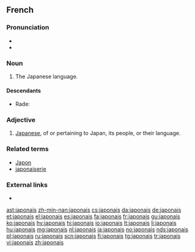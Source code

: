 {{also|Japonais}}
==French==

===Pronunciation===
* {{audio|Fr-japonais.ogg|audio|lang=fr}}
* {{IPA|/ʒa.pɔ.nɛ/|lang=fr}}

===Noun===
{{fr-noun|m|-}}

# The Japanese language.

====Descendants====
* Rade: {{l|rad|Za pô nê}}

===Adjective===
{{fr-adj|mp=japonais}}

# [[Japanese]], of or pertaining to Japan, its people, or their language.

===Related terms===
* [[Japon]]
* [[japonaiserie]]

===External links===
* {{R:TLFi}}
{{catlangcode|fr|Languages|Japan}}

[[ast:japonais]]
[[zh-min-nan:japonais]]
[[cs:japonais]]
[[da:japonais]]
[[de:japonais]]
[[et:japonais]]
[[el:japonais]]
[[es:japonais]]
[[fa:japonais]]
[[fr:japonais]]
[[gu:japonais]]
[[ko:japonais]]
[[hy:japonais]]
[[hi:japonais]]
[[io:japonais]]
[[lt:japonais]]
[[li:japonais]]
[[hu:japonais]]
[[mg:japonais]]
[[nl:japonais]]
[[ja:japonais]]
[[no:japonais]]
[[nds:japonais]]
[[pl:japonais]]
[[ru:japonais]]
[[scn:japonais]]
[[fi:japonais]]
[[tg:japonais]]
[[tr:japonais]]
[[vi:japonais]]
[[zh:japonais]]